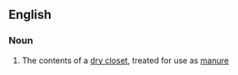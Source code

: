 ==English==

===Noun===
{{en-noun|-}}

# The contents of a [[dry closet]], treated for use as [[manure]]